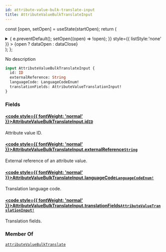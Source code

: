 ```yaml
---
id: attribute-value-bulk-translate-input
title: AttributeValueBulkTranslateInput
---
```






const [open, setOpen] = useState(startOpen);
return (
<details {...(open ? { open: true } : {})} className="details" style={{ border:'none', boxShadow:'none', background:'var(--ifm-background-color)' }}>
<summary
onClick={(e) => {
e.preventDefault();
setOpen((open) => !open);
}}
style={{ listStyle:'none' }} >
{open ? dataOpen : dataClose}
</summary>
{open && children}
</details>
);
};

No description

```graphql
input AttributeValueBulkTranslateInput {
  id: ID
  externalReference: String
  languageCode: LanguageCodeEnum!
  translationFields: AttributeValueTranslationInput!
}
```

### Fields

#### [<code style={{ fontWeight: 'normal' }}>AttributeValueBulkTranslateInput.<b>id</b></code>](#)<Bullet />[`ID`](../../../api-reference/miscellaneous/scalars/id.mdx) <Badge class="badge badge--secondary" text="scalar"/> <Badge class="badge badge--secondary" text="miscellaneous"/>

Attribute value ID.

#### [<code style={{ fontWeight: 'normal' }}>AttributeValueBulkTranslateInput.<b>externalReference</b></code>](#)<Bullet />[`String`](../../../api-reference/miscellaneous/scalars/string.mdx) <Badge class="badge badge--secondary" text="scalar"/> <Badge class="badge badge--secondary" text="miscellaneous"/>

External reference of an attribute value.

#### [<code style={{ fontWeight: 'normal' }}>AttributeValueBulkTranslateInput.<b>languageCode</b></code>](#)<Bullet />[`LanguageCodeEnum!`](../../../api-reference/miscellaneous/enums/language-code-enum.mdx) <Badge class="badge badge--secondary" text="non-null"/> <Badge class="badge badge--secondary" text="enum"/> <Badge class="badge badge--secondary" text="miscellaneous"/>

Translation language code.

#### [<code style={{ fontWeight: 'normal' }}>AttributeValueBulkTranslateInput.<b>translationFields</b></code>](#)<Bullet />[`AttributeValueTranslationInput!`](../../../api-reference/miscellaneous/inputs/attribute-value-translation-input.mdx) <Badge class="badge badge--secondary" text="non-null"/> <Badge class="badge badge--secondary" text="input"/> <Badge class="badge badge--secondary" text="miscellaneous"/>

Translation fields.

### Member Of

[`attributeValueBulkTranslate`](../../../api-reference/attributes/mutations/attribute-value-bulk-translate.mdx) <Badge class="badge badge--secondary" text="mutation"/>
